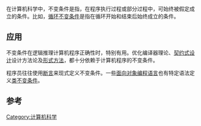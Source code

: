 {{Multiple issues|
{{expand|time=2013-09-01T22:46:15+00:00}}
{{unreferenced|time=2013-09-01T22:46:15+00:00}}
}}
在计算机科学中，不变条件是指，在程序执行过程或部分过程中，可始终被假定成立的条件。比如，[[循环不变条件|循环不变条件]]是指在循环开始和结束后始终成立的条件。

== 应用 ==
不变条件在逻辑推理计算机程序正确性时，特别有用。优化编译器理论、[[契约式设计|契约式设计]]设计方法论及[[形式方法|形式方法]]，都十分依赖于计算机程序的不变条件。

程序员往往使用[[斷言_(程式)|断言]]来现式定义不变条件。一些[[面向对象编程语言|面向对象编程语言]]也有特定语法定义[[类不变条件|类不变条件]]。

==参考==
{{reflist}}

[[Category:计算机科学|Category:计算机科学]]